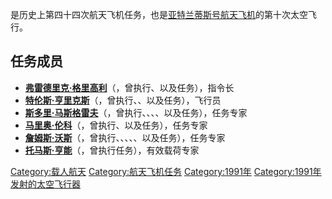 {{noteTA
|G1=Aero
}}
{{Infobox spaceflight
| operator           = [[美国国家航空航天局|美国国家航空航天局]]
| name               = {{lang|en|STS-44}}
| insignia           = Sts-44-patch.png
| spacecraft         = [[亞特蘭提斯號太空梭|亚特兰蒂斯号发现号]]
| crew_size          = 6 
| launch_site        = 佛罗里达州[[肯尼迪航天中心|肯尼迪航天中心]]<br />{{lang|en|LC 39A}} 
| launch_date        = 1991年11月24日<br />18:44:00 {{lang|en|EST}} 
| landing_date       = 1991年12月1日<br />14:34:12 {{lang|en|PDT}}
| launch_mass        = {{convert|117766|kg|lb}}
| landing_mass       = {{convert|87919|kg|lb}}
| payload_mass       = {{convert|20240|kg|lb}}
| mission_duration   = 6天22小时50分钟44秒
| orbit_apoapsis     = 371千米
| orbit_periapsis    = 363千米
| apsis              = 地
| orbit_reference    = [[地心轨道|地心轨道]]
| orbit_regime       = [[近地轨道|近地轨道]]
| orbit_inclination  = 28.5°
| orbit_period       = 91.9分钟
| distance_travelled = 4,651,112千米

| crew_photo         = STS-44 crew.jpg
| crew_photo_caption = 后排左起：沃斯、亨能、布克利、伦科<br />前排左起：亨里克斯、格里高利、马斯格雷夫
| next_mission       = [[File:Sts-42-patch.png|25px]] {{lang|en|[[STS-42|STS-42]]}}
| programme          = [[美國太空梭計劃|美國太空梭計劃]]
| previous_mission   = [[File:Sts-48-patch.png|25px]] {{lang|en|[[STS-48|STS-48]]}}|
|}}

'''{{lang|en|STS-44}}'''是历史上第四十四次航天飞机任务，也是[[亞特蘭提斯號太空梭|亚特兰蒂斯号航天飞机]]的第十次太空飞行。

== 任务成员 ==
* '''[[弗雷德里克·格里高利|弗雷德里克·格里高利]]'''（{{lang|en|Frederick D. Gregory}}，曾执行{{lang|en|[[STS-51-B|STS-51-B]]}}、{{lang|en|[[STS-33|STS-33]]}}以及{{lang|en|STS-44}}任务），指令长
* '''[[特伦斯·亨里克斯|特伦斯·亨里克斯]]'''（{{lang|en|Terence T. Henricks}}，曾执行{{lang|en|STS-44}}、{{lang|en|[[STS-55|STS-55]]}}、{{lang|en|[[STS-70|STS-70]]}}以及{{lang|en|[[STS-78|STS-78]]}}任务），飞行员
* '''[[斯多里·马斯格雷夫|斯多里·马斯格雷夫]]'''（{{lang|en|Story Musgrave}}，曾执行{{lang|en|[[STS-6|STS-6]]}}、{{lang|en|[[STS-51-F|STS-51-F]]}}、{{lang|en|[[STS-33|STS-33]]}}、{{lang|en|STS-44}}、{{lang|en|[[STS-61|STS-61]]}}以及{{lang|en|[[STS-80|STS-80]]}}任务），任务专家
* '''[[马里奥·伦科|马里奥·伦科]]'''（{{lang|en|Mario Runco}}，曾执行{{lang|en|STS-44}}、{{lang|en|[[STS-54|STS-54]]}}以及{{lang|en|[[STS-77|STS-77]]}}任务），任务专家
* '''[[詹姆斯·沃斯|詹姆斯·沃斯]]'''（{{lang|en|James S. Voss}}，曾执行{{lang|en|STS-44}}、{{lang|en|[[STS-53|STS-53]]}}、{{lang|en|[[STS-69|STS-69]]}}、{{lang|en|[[STS-101|STS-101]]}}、{{lang|en|[[STS-102|STS-102]]}}、{{lang|en|[[远征2号|远征2号]]}}以及{{lang|en|[[STS-105|STS-105]]}}任务），任务专家
* '''[[托马斯·亨能|托马斯·亨能]]'''（{{lang|en|Thomas J. Hennen}}，曾执行{{lang|en|STS-44}}任务），有效载荷专家

{{亚特兰蒂斯号航天飞机}}

[[Category:载人航天|Category:载人航天]]
[[Category:航天飞机任务|Category:航天飞机任务]]
[[Category:1991年|Category:1991年]]
[[Category:1991年发射的太空飞行器|Category:1991年发射的太空飞行器]]